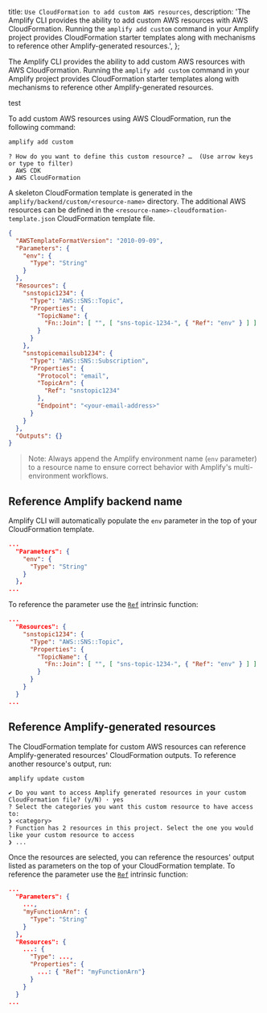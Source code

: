   title: `Use CloudFormation to add custom AWS resources`,
  description: 'The Amplify CLI provides the ability to add custom AWS resources with AWS CloudFormation. Running the `amplify add custom` command in your Amplify project provides CloudFormation starter templates along with mechanisms to reference other Amplify-generated resources.',
};

The Amplify CLI provides the ability to add custom AWS resources with AWS CloudFormation. Running the `amplify add custom` command in your Amplify project provides CloudFormation starter templates along with mechanisms to reference other Amplify-generated resources.

test

To add custom AWS resources using AWS CloudFormation, run the following command:

```bash
amplify add custom
```
```console
? How do you want to define this custom resource? …  (Use arrow keys or type to filter)
  AWS CDK
❯ AWS CloudFormation
```

A skeleton CloudFormation template is generated in the `amplify/backend/custom/<resource-name>` directory. The additional AWS resources can be defined in the `<resource-name>-cloudformation-template.json` CloudFormation template file.

```json
{
  "AWSTemplateFormatVersion": "2010-09-09",
  "Parameters": {
    "env": {
      "Type": "String"
    }
  },
  "Resources": {
    "snstopic1234": {
      "Type": "AWS::SNS::Topic",
      "Properties": {
        "TopicName": {
          "Fn::Join": [ "", [ "sns-topic-1234-", { "Ref": "env" } ] ]
        }
      }
    },
    "snstopicemailsub1234": {
      "Type": "AWS::SNS::Subscription",
      "Properties": {
        "Protocol": "email",
        "TopicArn": {
          "Ref": "snstopic1234"
        },
        "Endpoint": "<your-email-address>"
      }
    }
  },
  "Outputs": {}
}
```

> Note: Always append the Amplify environment name (`env` parameter) to a resource name to ensure correct behavior with Amplify's multi-environment workflows.

## Reference Amplify backend name

Amplify CLI will automatically populate the `env` parameter in the top of your CloudFormation template. 

```json
...
  "Parameters": {
    "env": {
      "Type": "String"
    }
  },
...
```

To reference the parameter use the [`Ref`](https://docs.aws.amazon.com/AWSCloudFormation/latest/UserGuide/parameters-section-structure.html) intrinsic function:

```json
...
  "Resources": {
    "snstopic1234": {
      "Type": "AWS::SNS::Topic",
      "Properties": {
        "TopicName": {
          "Fn::Join": [ "", [ "sns-topic-1234-", { "Ref": "env" } ] ]
        }
      }
    }
  }
...
```

## Reference Amplify-generated resources

The CloudFormation template for custom AWS resources can reference Amplify-generated resources' CloudFormation outputs. To reference another resource's output, run:

```bash
amplify update custom
```
```console
✔ Do you want to access Amplify generated resources in your custom CloudFormation file? (y/N) · yes
? Select the categories you want this custom resource to have access to:
❯ <category>
? Function has 2 resources in this project. Select the one you would like your custom resource to access
❯ ...
```

Once the resources are selected, you can reference the resources' output listed as parameters on the top of your CloudFormation template. To reference the parameter use the [`Ref`](https://docs.aws.amazon.com/AWSCloudFormation/latest/UserGuide/parameters-section-structure.html) intrinsic function:

```json
...
  "Parameters": {
    ...,
    "myFunctionArn": {
      "Type": "String"
    }
  },
  "Resources": {
    ...: {
      "Type": ...,
      "Properties": {
        ...: { "Ref": "myFunctionArn"}
      }
    }
  }
...
```
